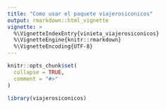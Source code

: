 ```yaml
---
title: "Como usar el paquete viajerosiconicos"
output: rmarkdown::html_vignette
vignette: >
  %\VignetteIndexEntry{vinieta_viajerosiconicos}
  %\VignetteEngine{knitr::rmarkdown}
  %\VignetteEncoding{UTF-8}
---
```


```r
knitr::opts_chunk$set(
  collapse = TRUE,
  comment = "#>"
)
```

```r
library(viajerosiconicos)
```

